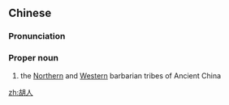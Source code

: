 ==Chinese==
{{zh-forms}}

===Pronunciation===
{{zh-pron
|m=Húrén
|cat=pn
}}

===Proper noun===
{{zh-proper noun}}

# the [[northern|Northern]] and [[western|Western]] barbarian tribes of Ancient China

[[zh:胡人]]